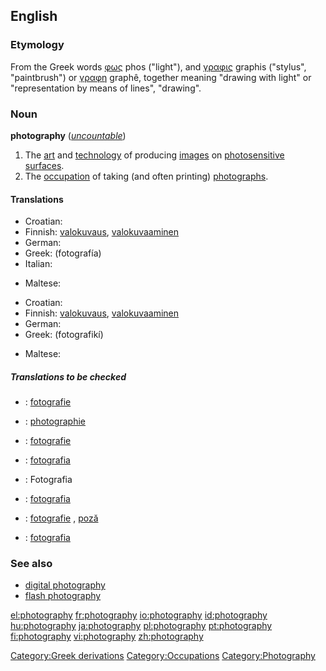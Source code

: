 ==English==
{{wikipedia}}
===Etymology===
<!-- nicked from 'pedia -->
From the Greek words [[φως]] phos ("light"), and [[γραφις]] graphis ("stylus", "paintbrush") or [[γραφη]] graphê, together meaning "drawing with light" or "representation by means of lines", "drawing".


===Noun===
'''photography''' (''[[uncountable]]'')
# The [[art]] and [[technology]] of producing [[images]] on [[photosensitive]] [[surface]]s.
# The [[occupation]] of taking (and often printing) [[photograph]]s.

====Translations====
{{trans-top|The art and technology of producing images on photosensitive surfaces}}
* Croatian: {{t-|hr|fotografija|f}}
* Finnish: [[valokuvaus]], [[valokuvaaminen]]
* German: {{t+|de|Fotografie|f}}
* Greek: {{t+|el|φωτογραφία|f|sc=Grek}} (fotografía)
* Italian: {{t+|it|fotografia|f}}
{{trans-mid}}
* Maltese: {{t-|mt|fotografija|xs=Maltese}}
{{trans-bottom}}

{{trans-top|The occupation of taking (and often printing) photographs}}
* Croatian: {{t-|hr|fotografija|f}}
* Finnish: [[valokuvaus]], [[valokuvaaminen]]
* German: {{t+|de|Fotografie|f}}
* Greek: {{t|el|φωτογραφική|f|sc=Grek}} (fotografikí)
{{trans-mid}}
* Maltese: {{t-|mt|fotografu|xs=Maltese}}
{{trans-bottom}}

=====Translations to be checked=====
{{checktrans}}
{{top}}
*{{ttbc|Dutch}}: [[fotografie]] {{f}}
*{{ttbc|French}}: [[photographie]] {{f}}
*{{ttbc|Frisian}}: [[fotografie]]
{{mid}}
*{{ttbc|Italian}}: [[fotografia]] {{f}}
*{{ttbc|Polish}}: Fotografia
*{{ttbc|Portuguese}}: [[fotografia]] {{f}}
*{{ttbc|Romanian}}: [[fotografie]] {{f}}, [[poză]] {{f}}
*{{ttbc|Slovak}}: [[fotografia#Slovak|fotografia]] {{f}}
{{bottom}}

[[Category:Greek derivations]]

===See also===
*[[digital photography]]
*[[flash photography]]

[[Category:Occupations]]
[[Category:Photography]]

[[el:photography]]
[[fr:photography]]
[[io:photography]]
[[id:photography]]
[[hu:photography]]
[[ja:photography]]
[[pl:photography]]
[[pt:photography]]
[[fi:photography]]
[[vi:photography]]
[[zh:photography]]